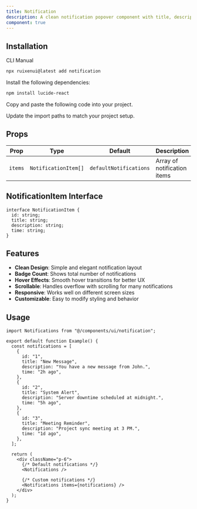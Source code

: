 ```yaml
---
title: Notification
description: A clean notification popover component with title, description, and timestamp display.
component: true
---
```


<ComponentPreview name="notification-demo" />

## Installation

<Tabs defaultValue="cli">

<TabsList>
  <TabsTrigger value="cli">CLI</TabsTrigger>
  <TabsTrigger value="manual">Manual</TabsTrigger>
</TabsList>
<TabsContent value="cli">

```bash
npx ruixenui@latest add notification
```

</TabsContent>

<TabsContent value="manual">

<Steps>

<Step>Install the following dependencies:</Step>

```bash
npm install lucide-react
```

<Step>Copy and paste the following code into your project.</Step>

<ComponentSource name="notification" />

<Step>Update the import paths to match your project setup.</Step>

</Steps>

</TabsContent>

</Tabs>

## Props

| Prop    | Type                 | Default                | Description                 |
| ------- | -------------------- | ---------------------- | --------------------------- |
| `items` | `NotificationItem[]` | `defaultNotifications` | Array of notification items |

## NotificationItem Interface

```tsx
interface NotificationItem {
  id: string;
  title: string;
  description: string;
  time: string;
}
```

## Features

- **Clean Design**: Simple and elegant notification layout
- **Badge Count**: Shows total number of notifications
- **Hover Effects**: Smooth hover transitions for better UX
- **Scrollable**: Handles overflow with scrolling for many notifications
- **Responsive**: Works well on different screen sizes
- **Customizable**: Easy to modify styling and behavior

## Usage

```tsx
import Notifications from "@/components/ui/notification";

export default function Example() {
  const notifications = [
    {
      id: "1",
      title: "New Message",
      description: "You have a new message from John.",
      time: "2h ago",
    },
    {
      id: "2",
      title: "System Alert",
      description: "Server downtime scheduled at midnight.",
      time: "5h ago",
    },
    {
      id: "3",
      title: "Meeting Reminder",
      description: "Project sync meeting at 3 PM.",
      time: "1d ago",
    },
  ];

  return (
    <div className="p-6">
      {/* Default notifications */}
      <Notifications />

      {/* Custom notifications */}
      <Notifications items={notifications} />
    </div>
  );
}
```
